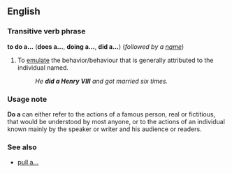 ==English==
===Transitive verb phrase===
'''to do a...''' ('''does a...''', '''doing a...''', '''did a...''') (''followed by a [[name]]'')

#To [[emulate]] the behavior/behaviour that is generally attributed to the individual named.
#:''He '''did a Henry VIII''' and got married six times.''

===Usage note===
'''Do a''' can either refer to the actions of a famous person, real or fictitious, that would be understood by most anyone, or to the actions of an individual known mainly by the speaker or writer and his audience or readers.

===See also===
*[[pull a|pull a...]]